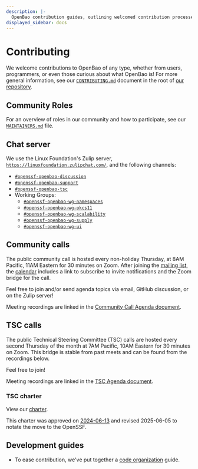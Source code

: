 ```yaml
---
description: |-
  OpenBao contribution guides, outlining welcomed contribution processes and providing an in-depth overview of the code base.
displayed_sidebar: docs
---
```


# Contributing

We welcome contributions to OpenBao of any type, whether from users,
programmers, or even those curious about what OpenBao is! For more
general information, see our [`CONTRIBUTING.md`](https://github.com/openbao/openbao/blob/main/CONTRIBUTING.md)
document in the root of [our repository](https://github.com/openbao/openbao).

## Community Roles

For an overview of roles in our community and how to participate, see our
[`MAINTAINERS.md`](https://github.com/openbao/openbao/blob/main/MAINTAINERS.md)
file.

## Chat server

We use the Linux Foundation's Zulip server,
[`https://linuxfoundation.zulipchat.com/`](https://linuxfoundation.zulipchat.com/),
and the following channels:

- [`#openssf-openbao-discussion`](https://linuxfoundation.zulipchat.com/#narrow/channel/529890-openssf-openbao-discussion)
- [`#openssf-openbao-support`](https://linuxfoundation.zulipchat.com/#narrow/channel/530381-openssf-openbao-support)
- [`#openssf-openbao-tsc`](https://linuxfoundation.zulipchat.com/#narrow/channel/530382-openssf-openbao-tsc)
- Working Groups:
  - [`#openssf-openbao-wg-namespaces`](https://linuxfoundation.zulipchat.com/#narrow/channel/532995-openssf-openbao-wg-namespaces)
  - [`#openssf-openbao-wg-pkcs11`](https://linuxfoundation.zulipchat.com/#narrow/channel/532994-openssf-openbao-wg-pkcs11)
  - [`#openssf-openbao-wg-scalability`](https://linuxfoundation.zulipchat.com/#narrow/channel/532998-openssf-openbao-wg-scalability)
  - [`#openssf-openbao-wg-supply`](https://linuxfoundation.zulipchat.com/#narrow/channel/532999-openssf-openbao-wg-supply)
  - [`#openssf-openbao-wg-ui`](https://linuxfoundation.zulipchat.com/#narrow/channel/532997-openssf-openbao-wg-ui)

## Community calls

The public community call is hosted every non-holiday Thursday, at 8AM Pacific,
11AM Eastern for 30 minutes on Zoom. After joining the [mailing
list](https://lists.openssf.org/g/openbao), the [calendar](https://lists.openssf.org/g/openbao/calendar)
includes a link to subscribe to invite notifications and the Zoom bridge for
the call.

Feel free to join and/or send agenda topics via email, GitHub discussion, or
on the Zulip server!

Meeting recordings are linked in the [Community Call Agenda document](https://docs.google.com/document/d/1HZOjDpm0i2fD-W26FkmMQQStVYFgX3evP-nMpgiGmsA).

## TSC calls

The public Technical Steering Committee (TSC) calls are hosted every second
Thursday of the month at 7AM Pacific, 10AM Eastern for 30 minutes on Zoom.
This bridge is stable from past meets and can be found from the recordings
below.

Feel free to join!

Meeting recordings are linked in the [TSC Agenda document](https://docs.google.com/document/d/1oNqm4GXCsIZbcNHsIqft4kgciRcuwS9rrIRGXlMz1yg).

### TSC charter

View our [charter](https://github.com/openbao/openbao/blob/main/CHARTER.md).

This charter was approved on [2024-06-13](https://lf-edge.atlassian.net/wiki/spaces/OP/pages/15211981/2024-06-13+OpenBao+TSC+Meeting) and revised 2025-06-05 to notate the move to the OpenSSF.

## Development guides

 - To ease contribution, we've put together a [code organization](/docs/contributing/code-organization)
   guide.
